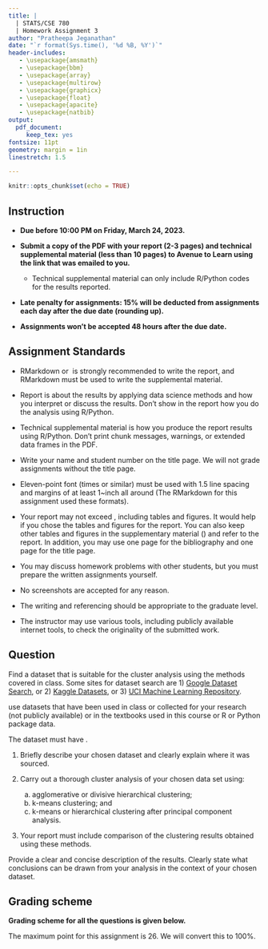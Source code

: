 ```yaml
---
title: |
  | STATS/CSE 780
  | Homework Assignment 3
author: "Pratheepa Jeganathan"
date: "`r format(Sys.time(), '%d %B, %Y')`"
header-includes:
   - \usepackage{amsmath}
   - \usepackage{bbm}
   - \usepackage{array}
   - \usepackage{multirow}
   - \usepackage{graphicx}
   - \usepackage{float}
   - \usepackage{apacite}
   - \usepackage{natbib}
output: 
  pdf_document:
     keep_tex: yes
fontsize: 11pt
geometry: margin = 1in
linestretch: 1.5

---
```




```r
knitr::opts_chunk$set(echo = TRUE)
```


## Instruction

* **Due before 10:00 PM on Friday, March 24, 2023.**

* **Submit a copy of the PDF with your report (2-3 pages) and technical supplemental material (less than 10 pages) to Avenue to Learn using the link that was emailed to you.**
  * Technical supplemental material can only include R/Python codes for the results reported. 

* **Late penalty for assignments: 15% will be deducted from assignments each day after the due date (rounding up).** 

* **Assignments won't be accepted 48 hours after the due date.**


## Assignment Standards

\textbf{Your assignment must conform to the Assignment Standards listed below.}

* RMarkdown or \LaTeX\ is strongly recommended to write the report, and RMarkdown must be used to write the supplemental material.

* Report is about the results by applying data science methods and how you interpret or discuss the results. Don't show in the report how you do the analysis using R/Python. 

* Technical supplemental material is how you produce the report results using R/Python. Don't print chunk messages, warnings, or extended data frames in the PDF.

* Write your name and student number on the title page. We will not grade assignments without the title page. 

* Eleven-point font (times or similar) must be used with 1.5 line spacing and margins of at least 1~inch all around (The RMarkdown for this assignment used these formats).

* Your report may not exceed \textbf{three pages}, including tables and figures. It would help if you chose the tables and figures for the report. You can also keep other tables and figures in the supplementary material (\textbf{less than 10 pages}) and refer to the report. In addition, you may use one page for the bibliography and one page for the title page. 

* You may discuss homework problems with other students, but you must prepare the written assignments yourself.

* No screenshots are accepted for any reason.

* The writing and referencing should be appropriate to the graduate level.

* The instructor may use various tools, including publicly available internet tools, to check the originality of the submitted work.


\newpage

## Question

Find a dataset that is suitable for the cluster analysis using the methods covered in class. Some sites for dataset search are 1) [\color{blue} Google Dataset Search\color{black}](https://datasetsearch.research.google.com/), or 2) [\color{blue} Kaggle Datasets\color{black}](https://www.kaggle.com/datasets), or 3) [\color{blue} UCI Machine Learning Repository\color{black}](https://archive.ics.uci.edu/ml/index.php).

\textbf{Do not} use datasets that have been used in class or collected for your research (not publicly available) or in the textbooks used in this course or R or Python package data.

The dataset must have \textbf{at least five variables}. 

1. Briefly describe your chosen dataset and clearly explain where it was sourced. 

2. Carry out a thorough cluster analysis of your chosen data set using:
    a. agglomerative or divisive hierarchical clustering;
    b. k-means clustering; and
    c. k-means or hierarchical clustering after principal component analysis.
3. Your report must include comparison of the clustering results obtained using these methods.
  

Provide a clear and concise description of the results. Clearly state what conclusions can be drawn from your analysis in the context of your chosen dataset.

\newpage

## Grading scheme

**Grading scheme for all the questions is given below.**


\begin{table}[H]
\begin{tabular}{p{0.12\textwidth} p{0.12\textwidth} p{0.7\textwidth}}
1. & & Source of the dataset [1]\\
   & & describe your dataset (data types, summaries, outliers, missing value analysis, etc.) [3] \\
   & & state the problem to be addressed or explain why the dataset is fit to clustering [2]\\
   & & Any data/statistical transformation or any preprocessing for cluster analysis and principal component analysis [2]\\
2. & a. & apply hierarchical clustering, describe choosing the number of clusters, evaluate the hierarchical clustering [3]\\
   & b. & apply k-means clustering, describe choosing the number of clusters, evaluate the k-means clustering [3]\\
   & c. & apply PCA, choose the number of PCs (and say why), apply k-means or hierarchical clustering on PCs, describe choosing the number of clusters, evaluate the clustering results [5]\\
 3.  &  & at least two comparisons of the clustering results obtained using these methods [2] \\
References & & Reference list starts on a new page, references are appropriate and list out in the \textbf{report} [2] \\
Supplementary material & & Supplementary material starts on a new page, code readability, all codes are within the margins, the R codes and the outputs for the questions are presented [3]\\
\end{tabular}
\end{table}

The maximum point for this assignment is 26. We will convert this to 100%. 



\newpage

\bibliographystyle{apacite}
\bibliography{STATS780.bib}
